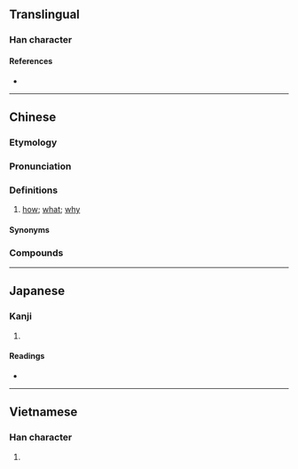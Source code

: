 {{character info/new}}
==Translingual==

===Han character===
{{Han char|rn=61|rad=心|as=05|sn=9|four=80331|canj=HSP|ids=⿱乍心}}

====References====
* {{Han ref|kx=0379.170|dkj=10431|dj=0708.010|hdz=42280.100|uh=600E|ud=24590|bh=ABE7|bd=44007}}

----

==Chinese==
{{zh-forms}}

===Etymology===
{{rfe|zh}}

===Pronunciation===
{{zh-pron
|m=zěn
|c=zam2,zaam2,dim2
|c_note=dim2 - vernacular, more commonly written as {{zh-l|*點}}
|h=pfs=
|md=cīng
|mn=xm,zz,tw:chóaⁿ/qz:chài/xm,twv:cháiⁿ/twv:chá/twv:chóa/twv:chái/xm,zz,tw:chím/qz:chérm
|mn_note=chóaⁿ/chài/cháiⁿ/chá/chóa/chái - vernacular; chím/chérm - literary
|mn-t=za2
|w=2tsen
|mc=
|oc=
|cat=pron
}}

===Definitions===
{{zh-hanzi}}

# [[how]]; [[what]]; [[why]]

====Synonyms====
{{zh-dial|怎麼}}

===Compounds===
{{zh-der|怎地|怎的|怎敢|怎好|怎麼|怎麼得了|怎麼樣|怎麼著/怎麼着/怎么着|怎奈|怎生|怎樣|怎不|怎麼辦|怎麼會|怎知|不知怎的|不怎麼樣|怎麼搞的|不毬的怎|多怎|怎價|怎向|怎奈向|怎得|怎樣着|怎生向|怎當|怎當得|怎見得|怎許|怎說|按怎}}

----

==Japanese==

===Kanji===
{{ja-kanji|grade=|rs=心05}}

# {{defn|lang=ja|sort=心05}}

====Readings====
* {{ja-readings|on=[[しん]] (shin), [[そ]] (so)|kun=[[いかで]] (ikade)}}

----

==Vietnamese==

===Han character===
{{vi-hantu|[[chẩm]], [[chẩn]], [[tẩn]], [[trẫm]]|rs=心05}}

# {{defn|lang=vi|sort=心05}}